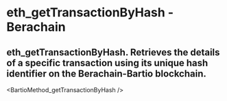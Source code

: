 # eth_getTransactionByHash - Berachain

## eth_getTransactionByHash. Retrieves the details of a specific transaction using its unique hash identifier on the Berachain-Bartio blockchain.


<BartioMethod_getTransactionByHash />
